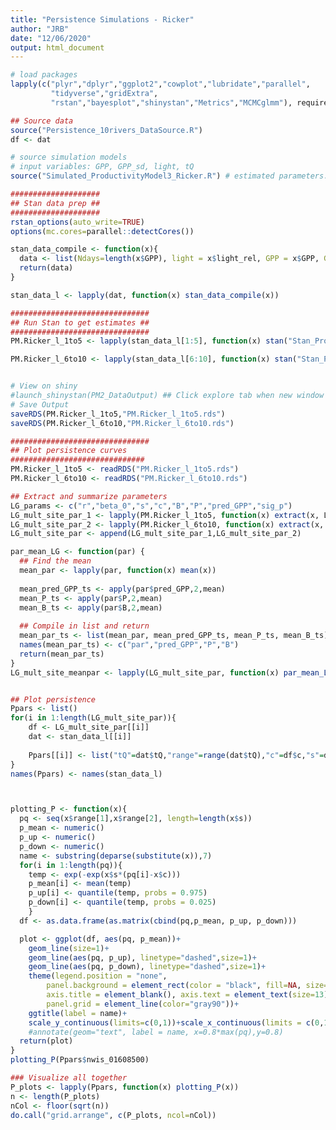 ```yaml
---
title: "Persistence Simulations - Ricker"
author: "JRB"
date: "12/06/2020"
output: html_document
---
```


```r
# load packages
lapply(c("plyr","dplyr","ggplot2","cowplot","lubridate","parallel",
         "tidyverse","gridExtra",
         "rstan","bayesplot","shinystan","Metrics","MCMCglmm"), require, character.only=T)

## Source data
source("Persistence_10rivers_DataSource.R")
df <- dat

# source simulation models
# input variables: GPP, GPP_sd, light, tQ
source("Simulated_ProductivityModel3_Ricker.R") # estimated parameters: r, beta_0, s, c, sig_p
```

```r
####################
## Stan data prep ##
####################
rstan_options(auto_write=TRUE)
options(mc.cores=parallel::detectCores())

stan_data_compile <- function(x){
  data <- list(Ndays=length(x$GPP), light = x$light_rel, GPP = x$GPP, GPP_sd = x$GPP_sd, tQ = x$tQ)
  return(data)
}

stan_data_l <- lapply(dat, function(x) stan_data_compile(x))

###############################
## Run Stan to get estimates ##
###############################
PM.Ricker_l_1to5 <- lapply(stan_data_l[1:5], function(x) stan("Stan_ProductivityModel3_Ricker.stan", data=x,chains=3,iter=5000, control=list(max_treedepth=12)))

PM.Ricker_l_6to10 <- lapply(stan_data_l[6:10], function(x) stan("Stan_ProductivityModel3_Ricker.stan", data=x,chains=3,iter=5000, control=list(max_treedepth=12)))


# View on shiny
#launch_shinystan(PM2_DataOutput) ## Click explore tab when new window opens
# Save Output
saveRDS(PM.Ricker_l_1to5,"PM.Ricker_l_1to5.rds")
saveRDS(PM.Ricker_l_6to10,"PM.Ricker_l_6to10.rds")

```

```r
###############################
## Plot persistence curves
##############################
PM.Ricker_l_1to5 <- readRDS("PM.Ricker_l_1to5.rds")
PM.Ricker_l_6to10 <- readRDS("PM.Ricker_l_6to10.rds")

## Extract and summarize parameters
LG_params <- c("r","beta_0","s","c","B","P","pred_GPP","sig_p")
LG_mult_site_par_1 <- lapply(PM.Ricker_l_1to5, function(x) extract(x, LG_params))
LG_mult_site_par_2 <- lapply(PM.Ricker_l_6to10, function(x) extract(x, LG_params))
LG_mult_site_par <- append(LG_mult_site_par_1,LG_mult_site_par_2)

par_mean_LG <- function(par) {
  ## Find the mean
  mean_par <- lapply(par, function(x) mean(x))
  
  mean_pred_GPP_ts <- apply(par$pred_GPP,2,mean)
  mean_P_ts <- apply(par$P,2,mean)
  mean_B_ts <- apply(par$B,2,mean)
  
  ## Compile in list and return
  mean_par_ts <- list(mean_par, mean_pred_GPP_ts, mean_P_ts, mean_B_ts)
  names(mean_par_ts) <- c("par","pred_GPP","P","B")
  return(mean_par_ts)
}
LG_mult_site_meanpar <- lapply(LG_mult_site_par, function(x) par_mean_LG(x))


## Plot persistence
Ppars <- list()
for(i in 1:length(LG_mult_site_par)){
    df <- LG_mult_site_par[[i]]
    dat <- stan_data_l[[i]]
    
    Ppars[[i]] <- list("tQ"=dat$tQ,"range"=range(dat$tQ),"c"=df$c,"s"=df$s)
}
names(Ppars) <- names(stan_data_l)    



plotting_P <- function(x){
  pq <- seq(x$range[1],x$range[2], length=length(x$s))
  p_mean <- numeric()
  p_up <- numeric()
  p_down <- numeric()
  name <- substring(deparse(substitute(x)),7)
  for(i in 1:length(pq)){
    temp <- exp(-exp(x$s*(pq[i]-x$c)))
    p_mean[i] <- mean(temp)
    p_up[i] <- quantile(temp, probs = 0.975)
    p_down[i] <- quantile(temp, probs = 0.025)
    }
  df <- as.data.frame(as.matrix(cbind(pq,p_mean, p_up, p_down)))

  plot <- ggplot(df, aes(pq, p_mean))+
    geom_line(size=1)+
    geom_line(aes(pq, p_up), linetype="dashed",size=1)+
    geom_line(aes(pq, p_down), linetype="dashed",size=1)+
    theme(legend.position = "none",
        panel.background = element_rect(color = "black", fill=NA, size=1),
        axis.title = element_blank(), axis.text = element_text(size=13),
        panel.grid = element_line(color="gray90"))+
    ggtitle(label = name)+
    scale_y_continuous(limits=c(0,1))+scale_x_continuous(limits = c(0,1))
    #annotate(geom="text", label = name, x=0.8*max(pq),y=0.8)
  return(plot)
}
plotting_P(Ppars$nwis_01608500)

### Visualize all together
P_plots <- lapply(Ppars, function(x) plotting_P(x))
n <- length(P_plots)
nCol <- floor(sqrt(n))
do.call("grid.arrange", c(P_plots, ncol=nCol))

```

